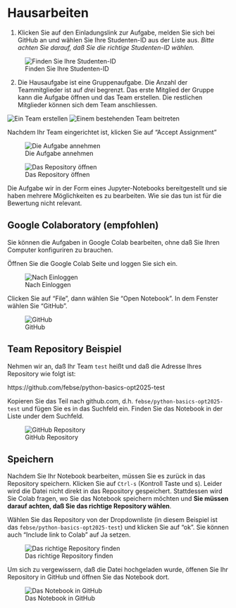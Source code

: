 # Hausarbeiten {.unnumbered}

1.  Klicken Sie auf den Einladungslink zur Aufgabe, melden Sie sich bei GitHub an und wählen Sie Ihre Studenten-ID aus der Liste aus.
*Bitte achten Sie darauf, daß Sie die richtige Studenten-ID wählen.*

![Finden Sie Ihre Studenten-ID](figures/hw/01-Open-Invitation.png)

2.  Die Hausaufgabe ist eine Gruppenaufgabe. Die Anzahl der Teammitglieder ist auf *drei* begrenzt. Das erste Mitglied der Gruppe kann die Aufgabe öffnen und das Team erstellen. Die restlichen Mitglieder können sich dem Team anschliessen.

![Ein Team erstellen](figures/hw/02-Create-Team.png) ![Einem bestehenden Team beitreten](figures/hw/02a-Join-Team.png)

Nachdem Ihr Team eingerichtet ist, klicken Sie auf "Accept Assignment"

![Die Aufgabe annehmen](figures/hw/03-Accept-Assignment.png)

![Das Repository öffnen](figures/hw/04-Open-Repo.png)

Die Aufgabe wir in der Form eines Jupyter-Notebooks bereitgestellt und sie haben mehrere Möglichkeiten es zu bearbeiten. Wie sie das tun ist für die Bewertung nicht relevant.


## Google Colaboratory (empfohlen)

Sie können die Aufgaben in Google Colab bearbeiten, ohne daß Sie Ihren Computer konfiguriren zu brauchen.

Öffnen Sie die Google Colab Seite und loggen Sie sich ein.

![Nach Einloggen](./figures/colab/01-After-Login.png)

Clicken Sie auf "File", dann wählen Sie "Open Notebook". In dem Fenster wählen Sie "GitHub".

![GitHub](./figures/colab/03-Github-Button.png)

:::{.callout-warning}
## Team Repository Beispiel

Nehmen wir an, daß Ihr Team `test` heißt und daß die Adresse Ihres Repository wie folgt ist:

https://github.com/febse/python-basics-opt2025-test

Kopieren Sie das Teil nach github.com, d.h. `febse/python-basics-opt2025-test` und fügen Sie es
in das Suchfeld ein. Finden Sie das Notebook in der Liste under dem Suchfeld.

:::

![GitHub Repository](./figures/colab/09-Homework-Repository-Search.png)

:::{.callout-important}
## Speichern

Nachdem Sie Ihr Notebook bearbeiten, müssen Sie es zurück in das Repository speichern. Klicken Sie auf `Ctrl-s` (Kontroll Taste und s).
Leider wird die Datei nicht direkt in das Repository gespeichert. Stattdessen wird Sie Colab fragen, wo Sie das
Notebook speichern möchten und **Sie müssen darauf achten, daß Sie das richtige Repository wählen**.

Wählen Sie das Repository von der Dropdownliste (in diesem Beispiel ist das `febse/python-basics-opt2025-test`) und klicken Sie auf "ok". Sie können auch "Include link to Colab" auf Ja setzen.

:::

![Das richtige Repository finden](./figures/colab/10-Saving-to-Repository.png)

Um sich zu vergewissern, daß die Datei hochgeladen wurde, öffenen Sie Ihr Repository in GitHub und öffnen Sie das Notebook dort.

![Das Notebook in GitHub](./figures/colab/11-View-in-GitHub.png)
